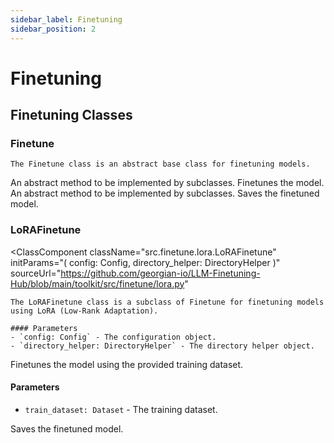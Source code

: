 ```yaml
---
sidebar_label: Finetuning
sidebar_position: 2
---
```



# Finetuning

## Finetuning Classes

### Finetune

<ClassComponent
className="src.finetune.finetune.Finetune"
sourceUrl="https://github.com/georgian-io/LLM-Finetuning-Hub/blob/main/toolkit/src/finetune/finetune.py">

    The Finetune class is an abstract base class for finetuning models.

<MethodComponent methodName="finetune" methodSignature="( )">
  An abstract method to be implemented by subclasses. Finetunes the model.

</MethodComponent>

<MethodComponent methodName="save_model" methodSignature="( )">
  An abstract method to be implemented by subclasses. Saves the finetuned model.

</MethodComponent>
</ClassComponent>

### LoRAFinetune

<ClassComponent
  className="src.finetune.lora.LoRAFinetune"
  initParams="( config: Config, directory_helper: DirectoryHelper )"
  sourceUrl="https://github.com/georgian-io/LLM-Finetuning-Hub/blob/main/toolkit/src/finetune/lora.py"
>
    The LoRAFinetune class is a subclass of Finetune for finetuning models using LoRA (Low-Rank Adaptation).

    #### Parameters
    - `config: Config` - The configuration object.
    - `directory_helper: DirectoryHelper` - The directory helper object.

<MethodComponent methodName="finetune" methodSignature="( train_dataset: Dataset )">
  Finetunes the model using the provided training dataset.

#### Parameters

- `train_dataset: Dataset` - The training dataset.

</MethodComponent>

<MethodComponent methodName="save_model" methodSignature="( )">
  Saves the finetuned model.

</MethodComponent>
</ClassComponent>
